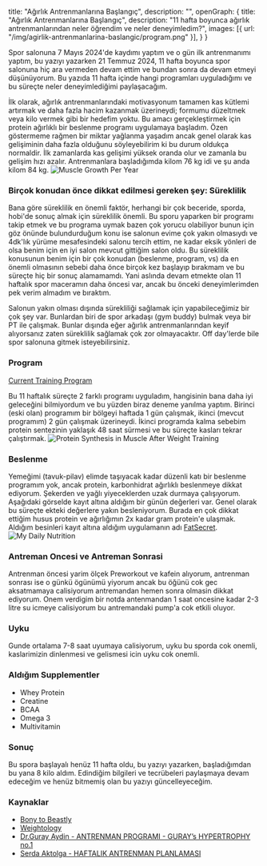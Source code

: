   title: "Ağırlık Antrenmanlarına Başlangıç",
  description: "",
  openGraph: {
    title: "Ağırlık Antrenmanlarına Başlangıç",
    description: "11 hafta boyunca ağırlık antrenmanlarından neler öğrendim ve neler deneyimledim?",
    images: [{ url: "/img/agirlik-antrenmanlarina-baslangic/program.png" }],
  }
}

Spor salonuna 7 Mayıs 2024'de kaydımı yaptım ve o gün ilk antrenmanımı yaptım, bu yazıyı yazarken 21 Temmuz 2024, 11 hafta boyunca spor salonuna hiç ara vermeden devam ettim ve bundan sonra da devam etmeyi düşünüyorum.
Bu yazıda 11 hafta içinde hangi programları uyguladığımı ve bu süreçte neler deneyimlediğimi paylaşacağım.
 
İlk olarak, ağırlık antrenmanlarındaki motivasyonum tamamen kas kütlemi artırmak ve daha fazla hacim kazanmak üzerineydi; formumu düzeltmek veya kilo vermek gibi bir hedefim yoktu. 
Bu amacı gerçekleştirmek için protein ağırlıklı bir beslenme programı uygulamaya başladım. 
Özen göstermeme rağmen bir miktar yağlanma yaşadım ancak genel olarak kas gelişiminin daha fazla olduğunu söyleyebilirim ki bu durum oldukça normaldir. 
İlk zamanlarda kas gelişimi yüksek oranda olur ve zamanla bu gelişim hızı azalır. Antrenmanlara başladığımda kilom 76 kg idi ve şu anda kilom 84 kg.
![Muscle Growth Per Year](https://bonytobeastly.com/wp-content/uploads/2023/06/how-much-muscle-can-you-gain-per-year-1.jpg "this is")

### Birçok konudan önce dikkat edilmesi gereken şey: Süreklilik
Bana göre süreklilik en önemli faktör, herhangi bir çok beceride, sporda, hobi'de sonuç almak için süreklilik önemli. Bu sporu yaparken bir programı takip etmek ve bu programa uymak bazen çok yorucu olabiliyor
bunun için göz önünde bulundurduğum konu ise salonun evime çok yakın olmasıydı ve 4dk'lık yürüme mesafesindeki salonu tercih ettim, ne kadar eksik yönleri de olsa benim için en iyi salon mevcut gittiğim salon oldu.
Bu süreklilik konusunun benim için bir çok konudan (beslenme, program, vs) da en önemli olmasının sebebi daha önce birçok kez başlayıp bırakmam ve bu süreçte hiç bir sonuç alamamamdı. 
Yani aslında devam etmekte olan 11 haftalık spor maceramın daha öncesi var, ancak bu önceki deneyimlerimden pek verim almadım ve bıraktım.

Salonun yakın olması dışında sürekliliği sağlamak için yapabileceğimiz bir çok şey var. Bunlardan biri de spor arkadaşı (gym buddy) bulmak veya bir PT ile çalışmak.
Bunlar dışında eğer ağırlık antrenmanlarından keyif alıyorsanız zaten süreklilik sağlamak çok zor olmayacaktır. Off day'lerde bile spor salonuna gitmek isteyebilirsiniz.

### Program
[Current Training Program](/img/agirlik-antrenmanlarina-baslangic/NewHypertrophyProgram.pdf)

Bu 11 haftalık süreçte 2 farklı programı uyguladım, hangisinin bana daha iyi geleceğini bilmiyordum ve bu yüzden biraz deneme yanılma yaptım.
Birinci (eski olan) programım bir bölgeyi haftada 1 gün çalışmak, ikinci (mevcut programım) 2 gün çalışmak üzerineydi. İkinci programda kalma sebebim protein sentezinin yaklaşık 48 saat sürmesi ve bu süreçte kasları tekrar çalıştırmak.
![Protein Synthesis in Muscle After Weight Training](https://weightology.net/wp-content/uploads/2017/07/muscle-protein-synthesis-time-course-2.jpg)

### Beslenme
Yemeğimi (tavuk-pilav) elimde taşıyacak kadar düzenli katı bir beslenme programım yok, ancak protein, karbonhidrat ağırlıklı beslenmeye dikkat ediyorum. 
Şekerden ve yağlı yiyeceklerden uzak durmaya çalışıyorum. 
Aşağıdaki görselde kayıt altına aldığım bir günün değerleri var. Genel olarak bu süreçte ekteki değerlere yakın besleniyorum. 
Burada en çok dikkat ettiğim husus protein ve ağırlığımın 2x kadar gram protein'e ulaşmak.
Aldığım besinleri kayıt altına aldığım uygulamanın adı [FatSecret](https://www.fatsecret.com.tr/).
![My Daily Nutrition](/img/agirlik-antrenmanlarina-baslangic/macros.jpeg)

### Antreman Oncesi ve Antreman Sonrasi
Antrenman öncesi yarim ölçek Preworkout ve kafein alıyorum, antrenman sonrası ise o günkü ögünümü yiyorum ancak bu öğünü cok gec aksatmamaya calisiyorum antremandan hemen sonra olmasin dikkat ediyorum.
Onem verdigim bir notda antenmandan 1 saat oncesine kadar  2-3 litre su icmeye calisiyorum bu antremandaki pump'a cok etkili oluyor.

### Uyku
Gunde ortalama 7-8 saat uyumaya calisiyorum, uyku bu sporda cok onemli, kaslarimizin dinlenmesi ve gelismesi icin uyku cok onemli.

### Aldığım Supplementler
- Whey Protein
- Creatine
- BCAA
- Omega 3
- Multivitamin

### Sonuç

Bu spora başlayalı henüz 11 hafta oldu, bu yazıyı yazarken, başladığımdan bu yana 8 kilo aldım.
Edindiğim bilgileri ve tecrübeleri paylaşmaya devam edeceğim ve henüz bitmemiş olan bu yazıyı güncelleyeceğim.

### Kaynaklar
- [Bony to Beastly](https://bonytobeastly.com/)
- [Weightology](https://weightology.net/)
- [Dr.Guray Aydin - ANTRENMAN PROGRAMI - GURAY’s HYPERTROPHY no.1](https://www.youtube.com/watch?v=lsW-8czggKg)
- [Serda Aktolga - HAFTALIK ANTRENMAN PLANLAMASI](https://www.youtube.com/watch?v=dhHZQUP8pUA&t=1s)

